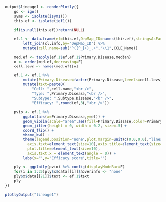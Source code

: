 ```r
output$lineage1 <- renderPlotly({
	go <- igo()
	syms <- isolate(isym1())
	this.ef <- isolate(ief1())

	if(is.null(this.ef))return(NULL)

	ef.1 <- data.frame(ef=this.ef,DepMap_ID=names(this.ef),stringsAsFactors=FALSE) %>%
		left_join(cl.info,by="DepMap_ID") %>%
		mutate(cell.name=sub("^([^_]+)_.+","\\1",CCLE_Name))

	med.ef <- tapply(ef.1$ef,ef.1$Primary.Disease,median)
	o <- order(med.ef,decreasing=F)
	cell.levs <- names(med.ef)[o]

	ef.1 <- ef.1 %>% 
		mutate(Primary.Disease=factor(Primary.Disease,levels=cell.levs)) %>%
		mutate(text=paste0(
			"Cell: ",cell.name,"<br />",
			"Type: ",Primary.Disease,"<br />",
			"Subtype: ",Subtype.Disease,"<br />",
			"Efficacy: ",round(ef,3),"<br />"))

	pvio <- ef.1 %>%
		ggplot(aes(x=Primary.Disease,y=ef)) +
		geom_violin(scale="area",aes(fill=Primary.Disease,color=Primary.Disease)) +
		geom_jitter(height = 0, width = 0.2, size=.5) +
		coord_flip() +
		theme_bw() +
		theme(legend.position="none",plot.margin=unit(c(0,0,0,0),"lines"),
		  axis.text=element_text(size=10),axis.title=element_text(size=10),
		  plot.title=element_text(size=10),
		  axis.text.x = element_text(angle = 0)) +
		labs(x="",y="Efficacy score",title="")

	ply <- ggplotly(pvio) %>% config(displayModeBar=F)
	for(i in 1:20)ply$x$data[[i]]$hoverinfo <- "none"
    ply$x$data[[21]]$text <- ef.1$text
	ply 
})
```
```r
plotlyOutput("lineage1")
```

